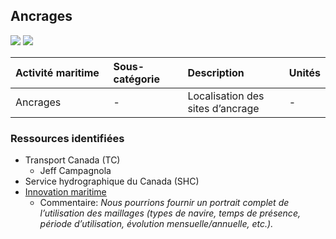 ## Ancrages

<img src="https://img.shields.io/badge/Zone-Fluvial-brightgreen">
<img src="https://img.shields.io/badge/Zone-Marin-blue">


| Activité maritime     | Sous-catégorie   | Description            | Unités |
| :-------------------- | :--------------- | :--------------------- | :----- |
| Ancrages              | - | Localisation des sites d'ancrage | - |

### Ressources identifiées

- Transport Canada (TC)
  - Jeff Campagnola
- Service hydrographique du Canada (SHC)
- [Innovation maritime](https://www.innovationmaritime.ca/fr)
  - Commentaire: *Nous pourrions fournir un portrait complet de l'utilisation des maillages (types de navire, temps de présence, période d'utilisation, évolution mensuelle/annuelle, etc.).*
